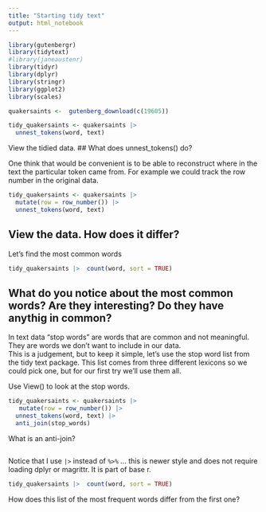 ```yaml
---
title: "Starting tidy text"
output: html_notebook
---
```


```r
library(gutenbergr)
library(tidytext)
#library(janeaustenr)
library(tidyr)
library(dplyr)
library(stringr)
library(ggplot2)
library(scales)
```

```r
quakersaints <-  gutenberg_download(c(19605))
```

```r

tidy_quakersaints <- quakersaints |>
  unnest_tokens(word, text) 
```

View the tidied data. 
## What does unnest_tokens() do?

One think that would be convenient is to be able to reconstruct where in the text the particular token came from.
For example we could track the row number in the original data.

```r

tidy_quakersaints <- quakersaints |> 
  mutate(row = row_number()) |>
  unnest_tokens(word, text) 
```
## View the data. How does it differ? 


Let's find the most common words


```r
tidy_quakersaints |>  count(word, sort = TRUE)
```

## What do you notice about the most common words?  Are they interesting? Do they have anythig in common?



In text data "stop words" are words that are common and not meaningful. They are words we don't want to include in our data.  
This  is a judgement, but to keep it simple, let's use the stop word list from the tidy text package.
This list comes from three different lexicons so we could pick one, but for our first try we'll use them all.

Use View()  to look at the stop words.


```r

tidy_quakersaints <- quakersaints |>
   mutate(row = row_number()) |>
  unnest_tokens(word, text) |>
  anti_join(stop_words)
```


What is an anti-join?
```{}

```

Notice that I use `|>` instead of `%>%` ... this is newer style and does not require loading dplyr or magrittr.  It is part of base r.


```r
tidy_quakersaints |>  count(word, sort = TRUE)
```
How does this list of the most frequent words differ from the first one? 



